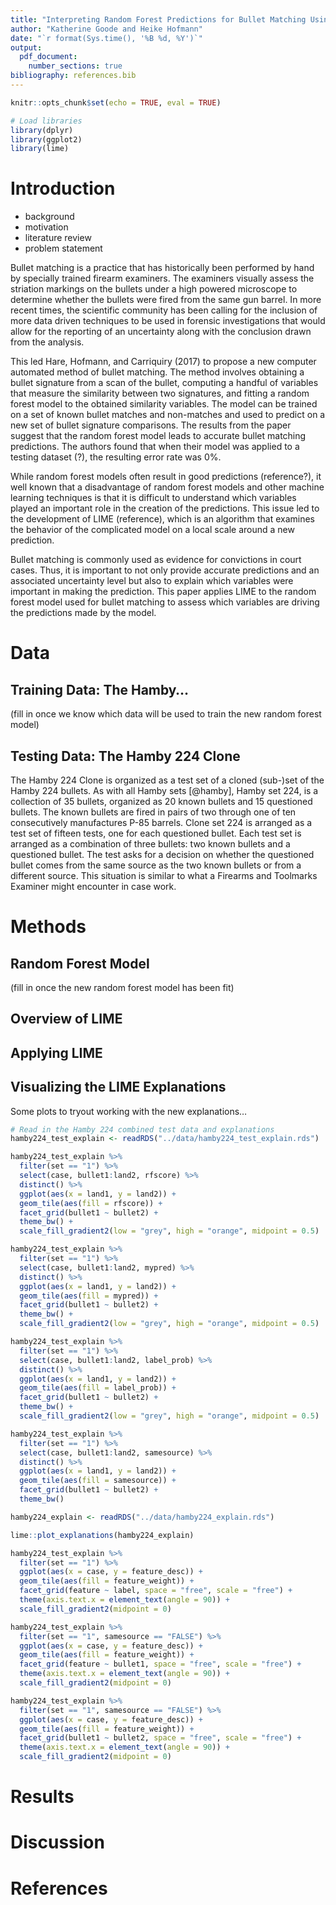 ```yaml
---
title: "Interpreting Random Forest Predictions for Bullet Matching Using LIME (?)"
author: "Katherine Goode and Heike Hofmann"
date: "`r format(Sys.time(), '%B %d, %Y')`"
output: 
  pdf_document:
    number_sections: true
bibliography: references.bib
---
```


```r
knitr::opts_chunk$set(echo = TRUE, eval = TRUE)

# Load libraries
library(dplyr)
library(ggplot2)
library(lime)
```

# Introduction

- background
- motivation
- literature review
- problem statement

Bullet matching is a practice that has historically been performed by hand by specially trained firearm examiners. The examiners visually assess the striation markings on the bullets under a high powered microscope to determine whether the bullets were fired from the same gun barrel. In more recent times, the scientific community has been calling for the inclusion of more data driven techniques to be used in forensic investigations that would allow for the reporting of an uncertainty along with the conclusion drawn from the analysis. 

This led Hare, Hofmann, and Carriquiry (2017) to propose a new computer automated method of bullet matching. The method involves obtaining a bullet signature from a scan of the bullet, computing a handful of variables that measure the similarity between two signatures, and fitting a random forest model to the obtained similarity variables. The model can be trained on a set of known bullet matches and non-matches and used to predict on a new set of bullet signature comparisons. The results from the paper suggest that the random forest model leads to accurate bullet matching predictions. The authors found that when their model was applied to a testing dataset (?), the resulting error rate was 0%.

While random forest models often result in good predictions (reference?), it well known that a disadvantage of random forest models and other machine learning techniques is that it is difficult to understand which variables played an important role in the creation of the predictions. This issue led to the development of LIME (reference), which is an algorithm that examines the behavior of the complicated model on a local scale around a new prediction.

Bullet matching is commonly used as evidence for convictions in court cases. Thus, it is important to not only provide accurate predictions and an associated uncertainty level but also to explain which variables were important in making the prediction. This paper applies LIME to the random forest model used for bullet matching to assess which variables are driving the predictions made by the model.

# Data

## Training Data: The Hamby...

(fill in once we know which data will be used to train the new random forest model)

## Testing Data: The Hamby 224 Clone

The Hamby 224 Clone is organized as a test set of a cloned (sub-)set of the Hamby 224 bullets. As with all Hamby sets [@hamby], Hamby set 224, is a collection of 35 bullets, organized as 20 known bullets and 15 questioned bullets. The known bullets are fired in pairs of two through one of ten consecutively manufactures P-85 barrels.
Clone set 224 is arranged as a test set of fifteen tests, one for each questioned bullet. Each test set is arranged as a combination of three bullets: two known bullets and a questioned bullet. The test asks for a decision on whether the questioned bullet comes from the same source as the two known bullets  or from a different source. This situation is similar to what a Firearms and Toolmarks Examiner might encounter in case work. 

#  Methods

## Random Forest Model

(fill in once the new random forest model has been fit)

## Overview of LIME

## Applying LIME

## Visualizing the LIME Explanations

Some plots to tryout working with the new explanations...

```r
# Read in the Hamby 224 combined test data and explanations
hamby224_test_explain <- readRDS("../data/hamby224_test_explain.rds")
```

```r
hamby224_test_explain %>%
  filter(set == "1") %>%
  select(case, bullet1:land2, rfscore) %>%
  distinct() %>%
  ggplot(aes(x = land1, y = land2)) +
  geom_tile(aes(fill = rfscore)) +
  facet_grid(bullet1 ~ bullet2) +
  theme_bw() +
  scale_fill_gradient2(low = "grey", high = "orange", midpoint = 0.5)

hamby224_test_explain %>%
  filter(set == "1") %>%
  select(case, bullet1:land2, mypred) %>%
  distinct() %>%
  ggplot(aes(x = land1, y = land2)) +
  geom_tile(aes(fill = mypred)) +
  facet_grid(bullet1 ~ bullet2) +
  theme_bw() +
  scale_fill_gradient2(low = "grey", high = "orange", midpoint = 0.5)

hamby224_test_explain %>%
  filter(set == "1") %>%
  select(case, bullet1:land2, label_prob) %>%
  distinct() %>%
  ggplot(aes(x = land1, y = land2)) +
  geom_tile(aes(fill = label_prob)) +
  facet_grid(bullet1 ~ bullet2) +
  theme_bw() +
  scale_fill_gradient2(low = "grey", high = "orange", midpoint = 0.5)

hamby224_test_explain %>%
  filter(set == "1") %>%
  select(case, bullet1:land2, samesource) %>%
  distinct() %>%
  ggplot(aes(x = land1, y = land2)) +
  geom_tile(aes(fill = samesource)) +
  facet_grid(bullet1 ~ bullet2) +
  theme_bw()
```

```r
hamby224_explain <- readRDS("../data/hamby224_explain.rds")

lime::plot_explanations(hamby224_explain)

hamby224_test_explain %>%
  filter(set == "1") %>%
  ggplot(aes(x = case, y = feature_desc)) + 
  geom_tile(aes(fill = feature_weight)) + 
  facet_grid(feature ~ label, space = "free", scale = "free") + 
  theme(axis.text.x = element_text(angle = 90)) +
  scale_fill_gradient2(midpoint = 0)

hamby224_test_explain %>%
  filter(set == "1", samesource == "FALSE") %>%
  ggplot(aes(x = case, y = feature_desc)) + 
  geom_tile(aes(fill = feature_weight)) + 
  facet_grid(feature ~ bullet1, space = "free", scale = "free") + 
  theme(axis.text.x = element_text(angle = 90)) +
  scale_fill_gradient2(midpoint = 0)

hamby224_test_explain %>%
  filter(set == "1", samesource == "FALSE") %>%
  ggplot(aes(x = case, y = feature_desc)) + 
  geom_tile(aes(fill = feature_weight)) + 
  facet_grid(bullet1 ~ bullet2, space = "free", scale = "free") + 
  theme(axis.text.x = element_text(angle = 90)) +
  scale_fill_gradient2(midpoint = 0)
```

# Results

# Discussion

# References

